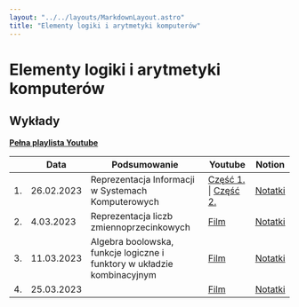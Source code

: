 ```yaml
---
layout: "../../layouts/MarkdownLayout.astro"
title: "Elementy logiki i arytmetyki komputerów"
---
```


# Elementy logiki i arytmetyki komputerów

## Wykłady

[**Pełna playlista Youtube**](https://www.youtube.com/playlist?list=PLxnzOnUpNzMAvL1udN8UGa1Mt_JcosjOx)

<div class="overflow-auto">

|     | Data       | Podsumowanie                                                            | Youtube                                                                              | Notion                                                                                                                               |
| --- | ---------- | ----------------------------------------------------------------------- | ------------------------------------------------------------------------------------ | ------------------------------------------------------------------------------------------------------------------------------------ |
| 1.  | 26.02.2023 | Reprezentacja Informacji w Systemach Komputerowych                      | [Część 1.](https://youtu.be/D0IXZkDOrMc) \| [Część 2.](https://youtu.be/91UjlnbMsxY) | [Notatki](https://zippy-tamarillo-525.notion.site/Elementy-logiki-i-arytmetyki-komputer-w-Wyk-ad-1-a7a0ca4214aa498f952bd926dcd6f529) |
| 2.  | 4.03.2023  | Reprezentacja liczb zmiennoprzecinkowych                                | [Film](https://youtu.be/epZeR-DYVso)                                                 | [Notatki](https://zippy-tamarillo-525.notion.site/Elementy-logiki-i-arytmetyki-komputer-w-Wyk-ad-2-792c296ecb8d4e4e99b4465c643c33e7) |
| 3.  | 11.03.2023 | Algebra boolowska, funkcje logiczne i funktory w układzie kombinacyjnym | [Film](https://youtu.be/g1qYiZkSKvQ)                                                 | [Notatki](https://zippy-tamarillo-525.notion.site/Elementy-logiki-i-arytmetyki-komputer-w-Wyk-ad-3-93b55cb148b14470bf67c2fe04a0775b) |
| 4.  | 25.03.2023 |                                                                         | [Film](https://youtu.be/Rwnc6WRDYgU)                                                 | [Notatki](https://zippy-tamarillo-525.notion.site/Elementy-logiki-i-arytmetyki-komputer-w-Wyk-ad-4-7e39189a32b340aab521d68bac4acb22) |

</div>
